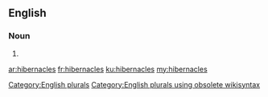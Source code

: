 ==English==

===Noun===
{{head|en}}

# {{plural of|hibernacle}}

[[Category:English plurals]][[Category:English plurals using obsolete wikisyntax]]

[[ar:hibernacles]]
[[fr:hibernacles]]
[[ku:hibernacles]]
[[my:hibernacles]]